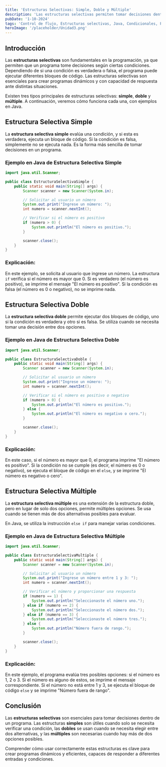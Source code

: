 ---
title: 'Estructuras Selectivas: Simple, Doble y Múltiple'
description: 'Las estructuras selectivas permiten tomar decisiones dentro de un programa.'
pubDate: '1-10-2024'
tags: 'Control de flujo, Estructuras selectivas, Java, Condicionales, Programación'
heroImage: '/placeholder/Unidad3.png'
---

## Introducción

Las **estructuras selectivas** son fundamentales en la programación, ya que permiten que un programa tome decisiones según ciertas condiciones. Dependiendo de si una condición es verdadera o falsa, el programa puede ejecutar diferentes bloques de código. Las estructuras selectivas son esenciales para crear programas dinámicos y con capacidad de respuesta ante distintas situaciones.

Existen tres tipos principales de estructuras selectivas: **simple**, **doble** y **múltiple**. A continuación, veremos cómo funciona cada una, con ejemplos en Java.

## Estructura Selectiva Simple

La **estructura selectiva simple** evalúa una condición, y si esta es verdadera, ejecuta un bloque de código. Si la condición es falsa, simplemente no se ejecuta nada. Es la forma más sencilla de tomar decisiones en un programa.

### Ejemplo en Java de Estructura Selectiva Simple

```java
import java.util.Scanner;

public class EstructuraSelectivaSimple {
    public static void main(String[] args) {
        Scanner scanner = new Scanner(System.in);

        // Solicitar al usuario un número
        System.out.print("Ingrese un número: ");
        int numero = scanner.nextInt();

        // Verificar si el número es positivo
        if (numero > 0) {
            System.out.println("El número es positivo.");
        }

        scanner.close();
    }
}
```

### Explicación:

En este ejemplo, se solicita al usuario que ingrese un número. La estructura `if` verifica si el número es mayor que 0. Si es verdadero (el número es positivo), se imprime el mensaje "El número es positivo". Si la condición es falsa (el número es 0 o negativo), no se imprime nada.

## Estructura Selectiva Doble

La **estructura selectiva doble** permite ejecutar dos bloques de código, uno si la condición es verdadera y otro si es falsa. Se utiliza cuando se necesita tomar una decisión entre dos opciones.

### Ejemplo en Java de Estructura Selectiva Doble

```java
import java.util.Scanner;

public class EstructuraSelectivaDoble {
    public static void main(String[] args) {
        Scanner scanner = new Scanner(System.in);

        // Solicitar al usuario un número
        System.out.print("Ingrese un número: ");
        int numero = scanner.nextInt();

        // Verificar si el número es positivo o negativo
        if (numero > 0) {
            System.out.println("El número es positivo.");
        } else {
            System.out.println("El número es negativo o cero.");
        }

        scanner.close();
    }
}
```

### Explicación:

En este caso, si el número es mayor que 0, el programa imprime "El número es positivo". Si la condición no se cumple (es decir, el número es 0 o negativo), se ejecuta el bloque de código en el `else`, y se imprime "El número es negativo o cero".

## Estructura Selectiva Múltiple

La **estructura selectiva múltiple** es una extensión de la estructura doble, pero en lugar de solo dos opciones, permite múltiples opciones. Se usa cuando se tienen más de dos alternativas posibles para evaluar.

En Java, se utiliza la instrucción `else if` para manejar varias condiciones.

### Ejemplo en Java de Estructura Selectiva Múltiple

```java
import java.util.Scanner;

public class EstructuraSelectivaMultiple {
    public static void main(String[] args) {
        Scanner scanner = new Scanner(System.in);

        // Solicitar al usuario un número
        System.out.print("Ingrese un número entre 1 y 3: ");
        int numero = scanner.nextInt();

        // Verificar el número y proporcionar una respuesta
        if (numero == 1) {
            System.out.println("Seleccionaste el número uno.");
        } else if (numero == 2) {
            System.out.println("Seleccionaste el número dos.");
        } else if (numero == 3) {
            System.out.println("Seleccionaste el número tres.");
        } else {
            System.out.println("Número fuera de rango.");
        }

        scanner.close();
    }
}
```

### Explicación:

En este ejemplo, el programa evalúa tres posibles opciones: si el número es 1, 2 o 3. Si el número es alguno de estos, se imprime el mensaje correspondiente. Si el número no está entre 1 y 3, se ejecuta el bloque de código `else` y se imprime "Número fuera de rango".

## Conclusión

Las **estructuras selectivas** son esenciales para tomar decisiones dentro de un programa. Las estructuras **simples** son útiles cuando solo se necesita verificar una condición, las **dobles** se usan cuando se necesita elegir entre dos alternativas, y las **múltiples** son necesarias cuando hay más de dos opciones posibles.

Comprender cómo usar correctamente estas estructuras es clave para crear programas dinámicos y eficientes, capaces de responder a diferentes entradas y condiciones.